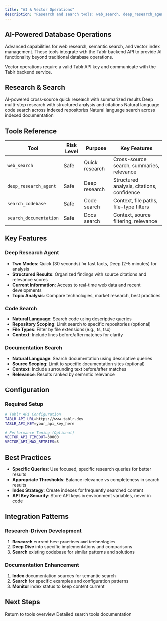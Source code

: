 ```yaml
---
title: "AI & Vector Operations"
description: "Research and search tools: web_search, deep_research_agent, search_codebase, search_documentation"
---
```


## AI-Powered Database Operations

Advanced capabilities for web research, semantic search, and vector index management. These tools integrate with the Tablr backend API to provide AI functionality beyond traditional database operations.

<Note>
Vector operations require a valid Tablr API key and communicate with the Tablr backend service.
</Note>

## Research & Search

<CardGroup cols={2}>
  <Card title="web_search" icon="globe">
    AI-powered cross-source quick research with summarized results
  </Card>
  <Card title="deep_research_agent" icon="brain">
    Deep multi-step research with structured analysis and citations
  </Card>
</CardGroup>

<CardGroup cols={2}>
  <Card title="search_codebase" icon="code">
    Natural language code search across indexed repositories
  </Card>
  <Card title="search_documentation" icon="book">
    Natural language search across indexed documentation
  </Card>
</CardGroup>

## Tools Reference

| Tool | Risk Level | Purpose | Key Features |
|------|------------|---------|--------------|
| `web_search` | Safe | Quick research | Cross-source search, summaries, relevance |
| `deep_research_agent` | Safe | Deep research | Structured analysis, citations, confidence |
| `search_codebase` | Safe | Code search | Context, file paths, file-type filters |
| `search_documentation` | Safe | Docs search | Context, source filtering, relevance |

## Key Features

### Deep Research Agent
- **Two Modes**: Quick (30 seconds) for fast facts, Deep (2-5 minutes) for analysis
- **Structured Results**: Organized findings with source citations and relevance scores
- **Current Information**: Access to real-time web data and recent developments
- **Topic Analysis**: Compare technologies, market research, best practices

### Code Search
- **Natural Language**: Search code using descriptive queries
- **Repository Scoping**: Limit search to specific repositories (optional)
- **File Types**: Filter by file extensions (e.g., ts, tsx)
- **Context**: Include lines before/after matches for clarity

### Documentation Search
- **Natural Language**: Search documentation using descriptive queries
- **Source Scoping**: Limit to specific documentation sites (optional)
- **Context**: Include surrounding text before/after matches
- **Relevance**: Results ranked by semantic relevance

## Configuration

### Required Setup
```bash
# Tablr API Configuration
TABLR_API_URL=https://www.tablr.dev
TABLR_API_KEY=your_api_key_here

# Performance Tuning (Optional)
VECTOR_API_TIMEOUT=30000
VECTOR_API_MAX_RETRIES=3
```

## Best Practices

- **Specific Queries**: Use focused, specific research queries for better results
- **Appropriate Thresholds**: Balance relevance vs completeness in search results
- **Index Strategy**: Create indexes for frequently searched content
- **API Key Security**: Store API keys in environment variables, never in code

## Integration Patterns

### Research-Driven Development
1. **Research** current best practices and technologies
2. **Deep Dive** into specific implementations and comparisons  
3. **Search** existing codebase for similar patterns and solutions

### Documentation Enhancement
1. **Index** documentation sources for semantic search
2. **Search** for specific examples and configuration patterns
3. **Monitor** index status to keep content current

## Next Steps

<CardGroup cols={2}>
  <Card title="All Tools Overview" icon="list" href="/tools">
    Return to tools overview
  </Card>
  <Card title="Search & Discovery" icon="book" href="/tools/search-discovery">
    Detailed search tools documentation
  </Card>
</CardGroup>